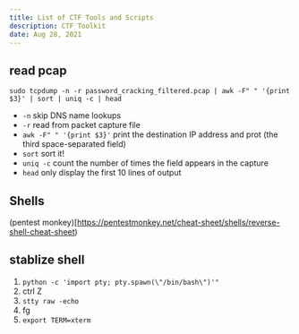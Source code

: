 ```yaml
---
title: List of CTF Tools and Scripts
description: CTF Toolkit
date: Aug 28, 2021
---
```


## read pcap

```
sudo tcpdump -n -r password_cracking_filtered.pcap | awk -F" " '{print $3}' | sort | uniq -c | head
```

* `-n` skip DNS name lookups
* `-r` read from packet capture file
* `awk -F" " '{print $3}'` print the destination IP address and prot (the third space-separated field)
* `sort` sort it!
* `uniq -c` count the number of times the field appears in the capture
* `head` only display the first 10 lines of output

## Shells
(pentest monkey)[https://pentestmonkey.net/cheat-sheet/shells/reverse-shell-cheat-sheet)

## stablize shell

1. `python -c 'import pty; pty.spawn(\"/bin/bash\")'"`
2. ctrl Z
3. `stty raw -echo`
4. fg
5. `export TERM=xterm`
